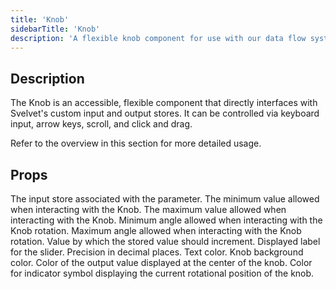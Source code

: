 ```yaml
---
title: 'Knob'
sidebarTitle: 'Knob'
description: 'A flexible knob component for use with our data flow system'
---
```


## Description

The Knob is an accessible, flexible component that directly interfaces with Svelvet's custom input and output stores. It can be controlled via keyboard input, arrow keys, scroll, and click and drag.

Refer to the overview in this section for more detailed usage.

## Props

<ResponseField name="parameterStore" required type="CustomWritable<number>">
	The input store associated with the parameter.
</ResponseField>

<ResponseField name="min" type="number" default="0">
	The minimum value allowed when interacting with the Knob.
</ResponseField>

<ResponseField name="max" type="number" default="100">
	The maximum value allowed when interacting with the Knob.
</ResponseField>

<ResponseField name="minDegree" type="number" default="60">
	Minimum angle allowed when interacting with the Knob rotation.
</ResponseField>

<ResponseField name="maxDegree" type="number" default="300">
	Maximum angle allowed when interacting with the Knob rotation.
</ResponseField>

<ResponseField name="step" type="number" default="1">
	Value by which the stored value should increment.
</ResponseField>

<ResponseField name="label" type="string" default="Value">
	Displayed label for the slider.
</ResponseField>

<ResponseField name="fixed" type="number" default="2">
	Precision in decimal places.
</ResponseField>

<ResponseField name="fontColor" type="CSS Color String" default="theme dependent">
	Text color.
</ResponseField>

<ResponseField name="knobColor" type="CSS Color String" default="theme dependent">
	Knob background color.
</ResponseField>

<ResponseField name="knobValueColor" type="CSS Color String" default="theme dependent">
	Color of the output value displayed at the center of the knob.
</ResponseField>

<ResponseField name="indicatorColor" type="CSS Color String" default="theme dependent">
	Color for indicator symbol displaying the current rotational position of the knob.
</ResponseField>
